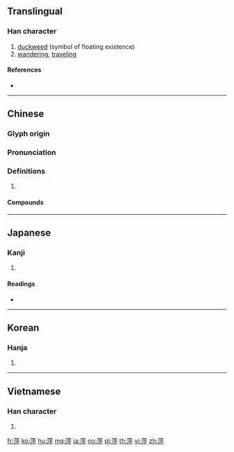 {{character info/new}}
==Translingual==

===Han character===
{{Han char|rn=140|rad=艸|as=08|sn=14|four=44149|canj=TEMJ}}

# [[duckweed]] (symbol of floating existence)
# [[wandering]], [[traveling]]

====References====
* {{Han ref|kx=1041.070|dkj=31266|dj=1500.010|hdz=53239.100|uh=840D|ud=33805|bh=B5D3|bd=46547}}

----

==Chinese==
{{zh-forms|alt=苹}}

===Glyph origin===
{{Han etym}}

===Pronunciation===
{{zh-pron
|m=píng
|c=ping4
|mn=phêng/xm:pêng
|mc=y
|oc=y
|cat=
}}

===Definitions===
{{zh-hanzi}}

# {{rfdef|zh}}

====Compounds====
{{zh-der|人生如萍|斷梗流萍|斷梗飄萍|楚昭萍實|浪跡萍蹤|浮萍|浮萍大海|浮萍斷梗|浮萍浪梗|漂萍|萍寄|萍實|萍梗|萍水|萍水相交|萍水相逢|萍水相遇|萍水相遭|萍泊|萍浮|萍聚|萍蓬|萍蹤|萍蹤不定|萍蹤梗跡|萍蹤浪影|萍蹤浪跡|萍蹤靡定|萍鄉煤礦|萍鄉縣|萍飄蓬轉|青萍|風萍浪跡}}

----

==Japanese==

===Kanji===
{{ja-kanji|grade=|rs=艸08}}

# {{defn|lang=ja|sort=艸08}}

====Readings====
* {{ja-readings|on=[[へい]] (hei)|kun=[[うきくさ]] (ukikusa), [[よもぎ]] (yomogi)|nanori=}}

----

==Korean==

===Hanja===
{{ko-hanja|hangeul=평|eumhun=|rv=pyeong|mr=p'yŏng|y=phyeng}}

# {{defn|lang=ko|sort=艸08}}

----

==Vietnamese==

===Han character===
{{vi-hantu|[[bình]], [[bềnh]], [[phềnh]], [[phình]]|rs=艸08}}

# {{defn|lang=vi|sort=艸08}}

[[fr:萍]]
[[ko:萍]]
[[hu:萍]]
[[mg:萍]]
[[ja:萍]]
[[no:萍]]
[[pl:萍]]
[[th:萍]]
[[vi:萍]]
[[zh:萍]]